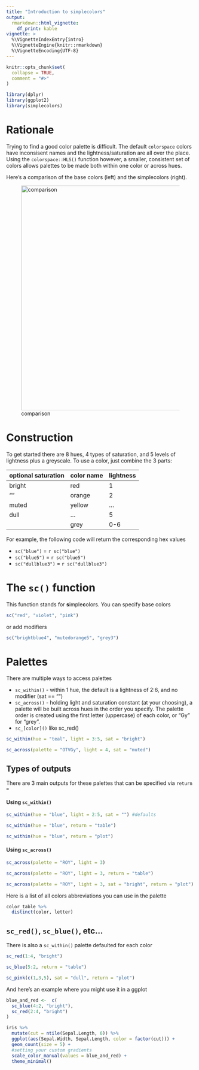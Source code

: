 ```yaml
---
title: "Introduction to simplecolors"
output: 
  rmarkdown::html_vignette:
    df_print: kable
vignette: >
  %\VignetteIndexEntry{intro}
  %\VignetteEngine{knitr::rmarkdown}
  %\VignetteEncoding{UTF-8}
---
```


```r
knitr::opts_chunk$set(
  collapse = TRUE,
  comment = "#>"
)
```

```r
library(dplyr)
library(ggplot2)
library(simplecolors)
```

# Rationale
Trying to find a good color palette is difficult. The default `colorspace` colors have inconsisent names and the lightness/saturation are all over the place. Using the `colorspace::HLS()` function however, a smaller, consistent set of colors allows palettes to be made both within one color or across hues. 

Here's a comparison of the base colors (left) and the simplecolors (right).

![comparison](images/comparison.png){width=600px}

# Construction

To get started there are 8 hues, 4 types of saturation, and 5 levels of lightness plus a greyscale. To use a color, just combine the 3 parts:

|optional saturation|color name|lightness|
|-------------------|----------|---------|
|bright |red|1|
|""|orange|2|
|muted|yellow|...|
|dull|...|5|
||grey|0-6|

For example, the following code will return the corresponding hex values

* `sc("blue")` = `r sc("blue")`
* `sc("blue5")` = `r sc("blue5")`
* `sc("dullblue3")` = `r sc("dullblue3")`

# The `sc()` function
This function stands for **s**imple**c**olors. You can specify base colors
```r
sc("red", "violet", "pink")
```

or add modifiers
```r
sc("brightblue4", "mutedorange5", "grey3")
```

# Palettes
There are multiple ways to access palettes

* `sc_within()` - within 1 hue, the default is a lightness of 2:6, and no modifier (sat == "")
* `sc_across()` - holding light and saturation constant (at your choosing), a palette will be built across hues in the order you specify. The palette order is created using the first letter (uppercase) of each color, or "Gy" for "grey".
* `sc_[color]()` like sc_red()

```r
sc_within(hue = "teal", light = 3:5, sat = "bright")
```

```r
sc_across(palette = "OTVGy", light = 4, sat = "muted")
```

## Types of outputs
There are 3 main outputs for these palettes that can be specified via `return = `

#### Using `sc_within()`
```r
sc_within(hue = "blue", light = 2:5, sat = "") #defaults
```

```r
sc_within(hue = "blue", return = "table")
```

```r
sc_within(hue = "blue", return = "plot")
```

#### Using `sc_across()`
```r
sc_across(palette = "ROY", light = 3)
```

```r
sc_across(palette = "ROY", light = 3, return = "table")
```

```r
sc_across(palette = "ROY", light = 3, sat = "bright", return = "plot")

```

Here is a list of all colors abbreviations  you can use in the palette
```r
color_table %>% 
  distinct(color, letter)
```

## `sc_red()`, `sc_blue()`, etc...
There is also a `sc_within()` palette defaulted for each color
```r
sc_red(1:4, "bright")
```

```r
sc_blue(5:2, return = "table")
```

```r
sc_pink(c(1,3,5), sat = "dull", return = "plot")
```

And here's an example where you might use it in a ggplot
```r
blue_and_red <-  c(
  sc_blue(4:2, "bright"), 
  sc_red(2:4, "bright")
)

iris %>% 
  mutate(cut = ntile(Sepal.Length, 6)) %>% 
  ggplot(aes(Sepal.Width, Sepal.Length, color = factor(cut))) +
  geom_count(size = 5) +
  #setting your custom gradients
  scale_color_manual(values = blue_and_red) +
  theme_minimal()
```

